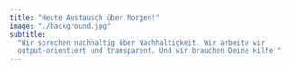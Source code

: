 ```yaml
---
title: "Heute Austausch über Morgen!"
image: "./background.jpg"
subtitle:
  "Wir sprechen nachhaltig über Nachhaltigkeit. Wir arbeite wir
  output-orientiert und transparent. Und wir brauchen Deine Hilfe!"
---
```


<!-- https://unsplash.com/photos/2qtnK7lcPTo?utm_source=unsplash&utm_medium=referral&utm_content=creditShareLink -->
